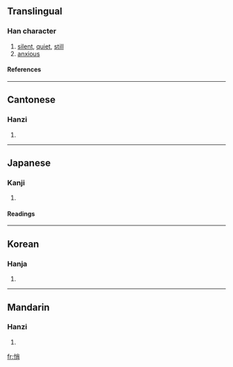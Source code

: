 ==Translingual==
===Han character===
{{Han char|rn=61|rad=心|as=07|sn=10|four=9902<sub>7</sub>|canj=心火月 (PFB)}}
# [[silent]], [[quiet]], [[still]]
# [[anxious]]
====References====
{{Han ref|kx=0386.240|dkj=10627|dj=0718.240|hdz=42303.130|uh=6084|ud=24708|bh=AEA8|bd=44712}}
----
==Cantonese==
===Hanzi===
{{yue-hanzi|jyut=|y=chiu2}}
# {{defn|Cantonese}}
----
==Japanese==
===Kanji===
{{ja-kanji|grade=|rs=心07}}
# {{defn|Japanese}} 
====Readings====
{{ja-readings|on=[[しょう]] (shō)|kun=[[うれえる]] (ureeru)}}
----
==Korean==
===Hanja===
{{ko-hanja|hangeul=초|eumhun=|rv=cho|mr=ch'o|y=cho}}
# {{defn|Korean}}
----
==Mandarin==
===Hanzi===
{{cmn-hanzi|pin=[[qiǎo]] (qiao3)|wg=ch'iao<sup>3</sup>}}
# {{defn|Mandarin}}

[[fr:悄]]